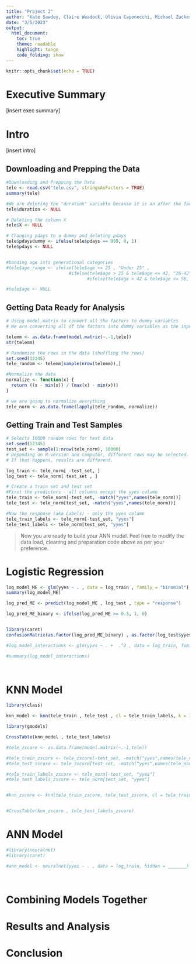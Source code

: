 ```yaml
---
title: "Project 2"
author: "Kate Sawdey, Claire Weadock, Olivia Caponecchi, Michael Zuckerman, Anna Dolce, Rubens Mondi"
date: "3/5/2023"
output:
  html_document:
    toc: true
    theme: readable
    highlight: tango
    code_folding: show
---
```


```r
knitr::opts_chunk$set(echo = TRUE)
```

# Executive Summary

[insert exec summary]

# Intro

[insert intro]

## Downloading and Prepping the Data

```r
#Downloading and Prepping the Data
tele <- read.csv("tele.csv", stringsAsFactors = TRUE)
summary(tele)

#We are deleting the "duration" variable because it is an after the fact measurement. We only should be using variables that we know before the call
tele$duration <- NULL

# Deleting the column X
tele$X <- NULL

# Changing pdays to a dummy and deleting pdays
tele$pdaysdummy <- ifelse(tele$pdays == 999, 0, 1)
tele$pdays <- NULL


#banding age into generational categories
#tele$age_range <- ifelse(tele$age <= 25 , "Under 25" ,
                        #ifelse(tele$age > 25 & tele$age <= 42, "26-42", 
                               #ifelse(tele$age > 42 & tele$age <= 58, "43-58", "Over 58")))

#tele$age <- NULL


```



## Getting Data Ready for Analysis

```r
# Using model.matrix to convert all the factors to dummy variables
# We are converting all of the factors into dummy variables as the input into knn has to be numeric

telemm <- as.data.frame(model.matrix(~.-1,tele))
str(telemm)

# Randomize the rows in the data (shuffling the rows)
set.seed(12345)
tele_random <- telemm[sample(nrow(telemm)),]

#Normalize the data
normalize <- function(x) {
  return ((x - min(x)) / (max(x) - min(x)))
}

# we are going to normalize everything 
tele_norm <- as.data.frame(lapply(tele_random, normalize))
```


## Getting Train and Test Samples

```r
# Selects 10000 random rows for test data
set.seed(12345)
test_set <- sample(1:nrow(tele_norm), 10000) 
# Depending on R-version and computer, different rows may be selected. 
# If that happens, results are different. 

log_train <- tele_norm[ -test_set, ]
log_test <- tele_norm[ test_set , ]

# Create a train set and test set
#First the predictors - all columns except the yyes column
tele_train <- tele_norm[-test_set, -match("yyes",names(tele_norm))]
tele_test <- tele_norm[test_set, -match("yyes",names(tele_norm))]

#Now the response (aka Labels) - only the yyes column
tele_train_labels <- tele_norm[-test_set, "yyes"]
tele_test_labels <- tele_norm[test_set, "yyes"]

```

> Now you are ready to build your ANN model. Feel free to modify the data load, cleaning and preparation code above as per your preference.


# Logistic Regression

```r

log_model_ME <- glm(yyes ~ . , data = log_train , family = "binomial")
summary(log_model_ME)

log_pred_ME <- predict(log_model_ME , log_test , type = "response")

log_pred_ME_binary <- ifelse(log_pred_ME >= 0.5, 1, 0)


library(caret)
confusionMatrix(as.factor(log_pred_ME_binary) , as.factor(log_test$yyes))
```


```r


#log_model_interactions <- glm(yyes ~ . +  .^2 , data = log_train, family = "binomial")

#summary(log_model_interactions)




```



# KNN Model

```r

library(class)

knn_model <- knn(tele_train , tele_test , cl = tele_train_labels, k = 10)

library(gmodels)

CrossTable(knn_model , tele_test_labels)

```

```r


#tele_zscore <- as.data.frame(model.matrix(~.-1,tele))

#tele_train_zscore <- tele_zscore[-test_set, -match("yyes",names(tele_norm))]
#tele_test_zscore <- tele_zscore[test_set, -match("yyes",names(tele_norm))]

#tele_train_labels_zscore <- tele_norm[-test_set, "yyes"]
#tele_test_labels_zscore <- tele_norm[test_set, "yyes"]


#knn_zscore <- knn(tele_train_zscore, tele_test_zscore, cl = tele_train_labels_zscore, k = 20)


#CrossTable(knn_zscore , tele_test_labels_zscore)

```



# ANN Model

```r


#library(neuralnet)
#library(caret)

#ann_model <- neuralnet(yyes ~ . , data = log_train, hidden = _______)




```




# Combining Models Together


# Results and Analysis


# Conclusion